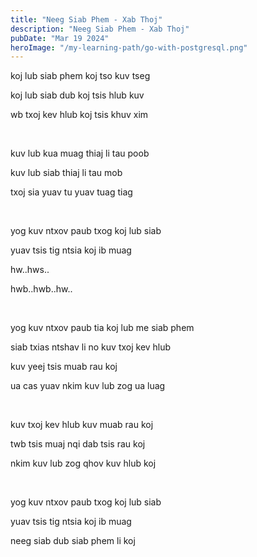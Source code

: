 ```yaml
---
title: "Neeg Siab Phem - Xab Thoj"
description: "Neeg Siab Phem - Xab Thoj"
pubDate: "Mar 19 2024"
heroImage: "/my-learning-path/go-with-postgresql.png"
---
```


koj lub siab phem koj tso kuv tseg

koj lub siab dub koj tsis hlub kuv

wb txoj kev hlub koj tsis khuv xim

<br />

kuv lub kua muag thiaj li tau poob

kuv lub siab thiaj li tau mob

txoj sia yuav tu yuav tuag tiag

<br />

yog kuv ntxov paub txog koj lub siab

yuav tsis tig ntsia koj ib muag

hw..hws..

hwb..hwb..hw..

<br />

yog kuv ntxov paub tia koj lub me siab phem

siab txias ntshav li no kuv txoj kev hlub

kuv yeej tsis muab rau koj

ua cas yuav nkim kuv lub zog ua luag

<br />

kuv txoj kev hlub kuv muab rau koj

twb tsis muaj nqi dab tsis rau koj

nkim kuv lub zog qhov kuv hlub koj

<br />

yog kuv ntxov paub txog koj lub siab

yuav tsis tig ntsia koj ib muag

neeg siab dub siab phem li koj
